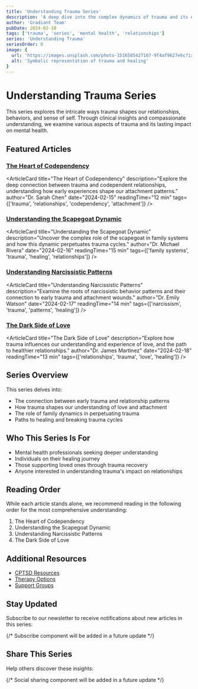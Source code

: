 ```yaml
---
title: 'Understanding Trauma Series'
description: 'A deep dive into the complex dynamics of trauma and its effects on relationships'
author: 'Gradiant Team'
pubDate: 2024-02-10
tags: ['trauma', 'series', 'mental health', 'relationships']
series: 'Understanding Trauma'
seriesOrder: 0
image: {
  url: 'https://images.unsplash.com/photo-1516585427167-9f4af9627e6c?ixlib=rb-4.0.3&auto=format&fit=crop&w=1200&q=80',
  alt: 'Symbolic representation of trauma and healing'
}
---
```



# Understanding Trauma Series

This series explores the intricate ways trauma shapes our relationships, behaviors, and sense of self. Through clinical insights and compassionate understanding, we examine various aspects of trauma and its lasting impact on mental health.

## Featured Articles

### [The Heart of Codependency](/blog/trauma-series/heart-of-codependency)

<ArticleCard
  title="The Heart of Codependency"
  description="Explore the deep connection between trauma and codependent relationships, understanding how early experiences shape our attachment patterns."
  author="Dr. Sarah Chen"
  date="2024-02-15"
  readingTime="12 min"
  tags={['trauma', 'relationships', 'codependency', 'attachment']}
/>

### [Understanding the Scapegoat Dynamic](/blog/trauma-series/scapegoat-dynamics)

<ArticleCard
  title="Understanding the Scapegoat Dynamic"
  description="Uncover the complex role of the scapegoat in family systems and how this dynamic perpetuates trauma cycles."
  author="Dr. Michael Rivera"
  date="2024-02-16"
  readingTime="15 min"
  tags={['family systems', 'trauma', 'healing', 'relationships']}
/>

### [Understanding Narcissistic Patterns](/blog/trauma-series/understanding-narcissism)

<ArticleCard
  title="Understanding Narcissistic Patterns"
  description="Examine the roots of narcissistic behavior patterns and their connection to early trauma and attachment wounds."
  author="Dr. Emily Watson"
  date="2024-02-17"
  readingTime="14 min"
  tags={['narcissism', 'trauma', 'patterns', 'healing']}
/>

### [The Dark Side of Love](/blog/trauma-series/dark-side-of-love)

<ArticleCard
  title="The Dark Side of Love"
  description="Explore how trauma influences our understanding and experience of love, and the path to healthier relationships."
  author="Dr. James Martinez"
  date="2024-02-18"
  readingTime="13 min"
  tags={['relationships', 'trauma', 'love', 'healing']}
/>

## Series Overview

This series delves into:

- The connection between early trauma and relationship patterns
- How trauma shapes our understanding of love and attachment
- The role of family dynamics in perpetuating trauma
- Paths to healing and breaking trauma cycles

## Who This Series Is For

- Mental health professionals seeking deeper understanding
- Individuals on their healing journey
- Those supporting loved ones through trauma recovery
- Anyone interested in understanding trauma's impact on relationships

## Reading Order

While each article stands alone, we recommend reading in the following order for the most comprehensive understanding:

1. The Heart of Codependency
2. Understanding the Scapegoat Dynamic
3. Understanding Narcissistic Patterns
4. The Dark Side of Love

## Additional Resources

- [CPTSD Resources](/mental/I-CPTSD/resources)
- [Therapy Options](/mental/V-Resources/therapy-options)
- [Support Groups](/mental/V-Resources/support-groups)

## Stay Updated

Subscribe to our newsletter to receive notifications about new articles in this series:

{/* Subscribe component will be added in a future update */}

## Share This Series

Help others discover these insights:

{/* Social sharing component will be added in a future update */}
